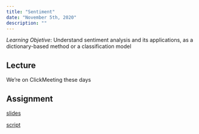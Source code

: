 ```yaml
---
title: "Sentiment"
date: "November 5th, 2020"
description: ""
---
```


*Learning Objetive*: Understand sentiment analysis and
its applications, as a dictionary-based method or a
classification model

## Lecture

We're on ClickMeeting these days

## Assignment

[slides](lectures/week08.pdf)

[script](labs/week08/classification.R)

